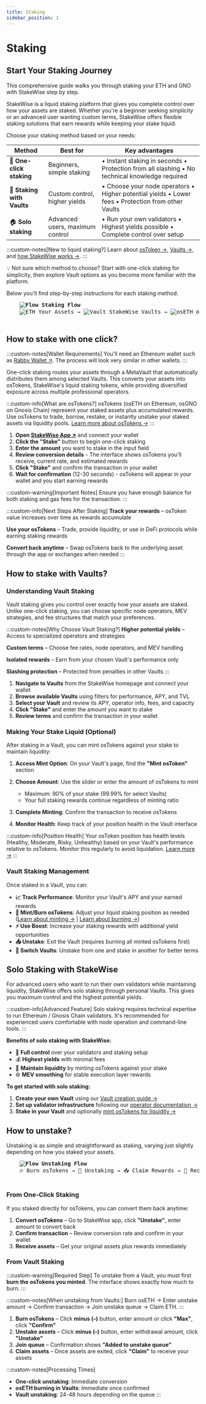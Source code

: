 ```yaml
---
title: Staking
sidebar_position: 1
---
```



# Staking

## Start Your Staking Journey

This comprehensive guide walks you through staking your ETH and GNO with StakeWise step by step.

StakeWise is a liquid staking platform that gives you complete control over how your assets are staked. Whether you're a beginner seeking simplicity or an advanced user wanting custom terms, StakeWise offers flexible staking solutions that earn rewards while keeping your stake liquid.

Choose your staking method based on your needs:

| Method | Best for | Key advantages |
|--------|----------|----------------|
| 🚀 **One-click staking** | Beginners, simple staking | • Instant staking in seconds • Protection from all slashing • No technical knowledge required |
| 🎯 **Staking with Vaults** | Custom control, higher yields | • Choose your node operators • Higher potential yields • Lower fees • Protection from other Vaults |
| 🏠 **Solo staking** | Advanced users, maximum control | • Run your own validators • Highest yields possible • Complete control over setup |

:::custom-notes[New to liquid staking?]
Learn about [osToken →](/docs/protocol-concepts/osToken), [Vaults →](/docs/protocol-concepts/Vaults), and [how StakeWise works →](/docs/intro).
:::

💡 Not sure which method to choose? Start with one-click staking for simplicity, then explore Vault options as you become more familiar with the platform.

Below you'll find step-by-step instructions for each staking method.

<div style={{textAlign: 'center', margin: '2rem 0'}}>
  <pre style={{
    display: 'inline-block',
    textAlign: 'left',
    background: 'var(--ifm-color-emphasis-200)',
    color: 'var(--ifm-color-primary)',
    padding: '2rem',
    borderRadius: '12px',
    fontSize: '14px',
    fontFamily: 'Monaco, monospace',
    boxShadow: '0 10px 30px rgba(1,137,112,0.2)',
    lineHeight: '1.8'
  }}>
    <strong style={{fontSize: '16px', borderBottom: '2px solid #018970', paddingBottom: '0.5rem', display: 'inline-block', marginBottom: '1rem'}}><img src="/img/icons8-flow-50.png" alt="Flow" style={{width: '16px', height: '16px', display: 'inline', marginRight: '4px', verticalAlign: 'text-bottom'}} /> Staking Flow</strong>
    <img src="/img/icons8-ethereum.svg" alt="ETH" style={{width: '16px', height: '16px', display: 'inline', marginRight: '4px', verticalAlign: 'text-bottom'}} /> Your Assets &rarr; <img src="/img/icons8-safe-40.png" alt="Vault" style={{width: '16px', height: '16px', display: 'inline', marginRight: '4px', verticalAlign: 'text-bottom'}} /> StakeWise Vaults &rarr; <img src="/img/osETH.svg" alt="osETH" style={{width: '16px', height: '16px', display: 'inline', marginRight: '4px', verticalAlign: 'text-bottom'}} /> osTokens &rarr; 💰 Earn Rewards
  </pre>
</div>

## How to stake with one click?

:::custom-notes[Wallet Requirements]
You'll need an Ethereum wallet such as [Rabby Wallet ↗](https://rabby.io/).
The process will look very similar in other wallets.
:::

One-click staking routes your assets through a MetaVault that automatically distributes them among selected Vaults. This converts your assets into osTokens, StakeWise's liquid staking tokens, while providing diversified exposure across multiple professional operators.

:::custom-info[What are osTokens?]
osTokens (osETH on Ethereum, osGNO on Gnosis Chain) represent your staked assets plus accumulated rewards. Use osTokens to trade, borrow, restake, or instantly unstake your staked assets via liquidity pools. [Learn more about osTokens →](/docs/protocol-concepts/osToken)
:::

1. **Open [StakeWise App ↗](https://app.stakewise.io)** and connect your wallet
2. **Click the "Stake"** button to begin one-click staking
3. **Enter the amount** you want to stake in the input field
4. **Review conversion details** - The interface shows osTokens you'll receive, current rate, and estimated rewards
5. **Click "Stake"** and confirm the transaction in your wallet
6. **Wait for confirmation** (12-30 seconds) - osTokens will appear in your wallet and you start earning rewards

:::custom-warning[Important Notes]
Ensure you have enough balance for both staking and gas fees for the transaction.
:::

:::custom-info[Next Steps After Staking]
**Track your rewards** – osToken value increases over time as rewards accumulate

**Use your osTokens** – Trade, provide liquidity, or use in DeFi protocols while earning staking rewards

**Convert back anytime** – Swap osTokens back to the underlying asset through the app or exchanges when needed
:::

## How to stake with Vaults?

### Understanding Vault Staking

Vault staking gives you control over exactly how your assets are staked. Unlike one-click staking, you can choose specific node operators, MEV strategies, and fee structures that match your preferences.

:::custom-notes[Why Choose Vault Staking?]
**Higher potential yields** – Access to specialized operators and strategies

**Custom terms** – Choose fee rates, node operators, and MEV handling

**Isolated rewards** – Earn from your chosen Vault's performance only

**Slashing protection** – Protected from penalties in other Vaults
:::

1. **Navigate to Vaults** from the StakeWise homepage and connect your wallet
2. **Browse available Vaults** using filters for performance, APY, and TVL
3. **Select your Vault** and review its APY, operator info, fees, and capacity
4. **Click "Stake"** and enter the amount you want to stake
5. **Review terms** and confirm the transaction in your wallet


### Making Your Stake Liquid (Optional)

After staking in a Vault, you can mint osTokens against your stake to maintain liquidity:

1. **Access Mint Option**: On your Vault's page, find the **"Mint osToken"** section
2. **Choose Amount**: Use the slider or enter the amount of osTokens to mint
   - Maximum: 90% of your stake (99.99% for select Vaults)
   - Your full staking rewards continue regardless of minting ratio

3. **Complete Minting**: Confirm the transaction to receive osTokens
4. **Monitor Health**: Keep track of your position health in the Vault interface

:::custom-info[Position Health]
Your osToken position has health levels (Healthy, Moderate, Risky, Unhealthy) based on your Vault's performance relative to osTokens. Monitor this regularly to avoid liquidation. [Learn more →](/docs/protocol-concepts/osToken#position-health)
:::

### Vault Staking Management

Once staked in a Vault, you can:

- **📈 Track Performance**: Monitor your Vault's APY and your earned rewards
- **🔄 Mint/Burn osTokens**: Adjust your liquid staking position as needed ([Learn about minting →](/docs/protocol-concepts/osToken#minting) | [Learn about burning →](/docs/protocol-concepts/osToken#burning))
- **⚡ Use Boost**: Increase your staking rewards with additional yield opportunities
- **📤 Unstake**: Exit the Vault (requires burning all minted osTokens first)
- **💱 Switch Vaults**: Unstake from one and stake in another for better terms

## Solo Staking with StakeWise

For advanced users who want to run their own validators while maintaining liquidity, StakeWise offers solo staking through personal Vaults. This gives you maximum control and the highest potential yields.

:::custom-info[Advanced Feature]
Solo staking requires technical expertise to run Ethereum / Gnosis Chain validators. It's recommended for experienced users comfortable with node operation and command-line tools.
:::

**Benefits of solo staking with StakeWise:**
- 🎯 **Full control** over your validators and staking setup
- 💰 **Highest yields** with minimal fees
- 🔄 **Maintain liquidity** by minting osTokens against your stake
- ⚙️ **MEV smoothing** for stable execution layer rewards

**To get started with solo staking:**
1. **Create your own Vault** using our [Vault creation guide →](/docs/guides/running-a-vault)
2. **Set up validator infrastructure** following our [operator documentation →](/operator/intro)
3. **Stake in your Vault** and optionally [mint osTokens for liquidity →](/docs/protocol-concepts/osToken#minting)

## How to unstake?

Unstaking is as simple and straightforward as staking, varying just slightly depending on how you staked your assets.

<div style={{textAlign: 'center', margin: '2rem 0'}}>
  <pre style={{
    display: 'inline-block',
    textAlign: 'left',
    background: 'var(--ifm-color-emphasis-200)',
    color: 'var(--ifm-color-primary)',
    padding: '2rem',
    borderRadius: '12px',
    fontSize: '14px',
    fontFamily: 'Monaco, monospace',
    boxShadow: '0 10px 30px rgba(1,137,112,0.2)',
    lineHeight: '1.8'
  }}>
    <strong style={{fontSize: '16px', borderBottom: '2px solid #018970', paddingBottom: '0.5rem', display: 'inline-block', marginBottom: '1rem'}}><img src="/img/icons8-flow-50.png" alt="Flow" style={{width: '16px', height: '16px', display: 'inline', marginRight: '4px', verticalAlign: 'text-bottom'}} /> Unstaking Flow</strong>
    🔥 Burn osTokens &rarr; 🚪 Unstaking &rarr; 📥 Claim Rewards &rarr; 👛 Receive Assets
  </pre>
</div>

### From One-Click Staking

If you staked directly for osTokens, you can convert them back anytime:

1. **Convert osTokens** – Go to StakeWise app, click **"Unstake"**, enter amount to convert back
2. **Confirm transaction** – Review conversion rate and confirm in your wallet
3. **Receive assets** – Get your original assets plus rewards immediately

### From Vault Staking

:::custom-warning[Required Step]
To unstake from a Vault, you must first **burn the osTokens you minted**. The interface shows exactly how much to burn.
:::

:::custom-notes[When unstaking from Vaults:]
Burn osETH → Enter unstake amount → Confirm transaction → Join unstake queue → Claim ETH.
:::

1. **Burn osTokens** – Click **minus (–)** button, enter amount or click **"Max"**, click **"Confirm"**
2. **Unstake assets** – Click **minus (–)** button, enter withdrawal amount, click **"Unstake"**
3. **Join queue** – Confirmation shows **"Added to unstake queue"**
4. **Claim assets** – Once assets are exited, click **"Claim"** to receive your assets

:::custom-notes[Processing Times]
- **One-click unstaking**: Immediate conversion
- **osETH burning in Vaults**: Immediate once confirmed
- **Vault unstaking**: 24-48 hours depending on the queue
:::

